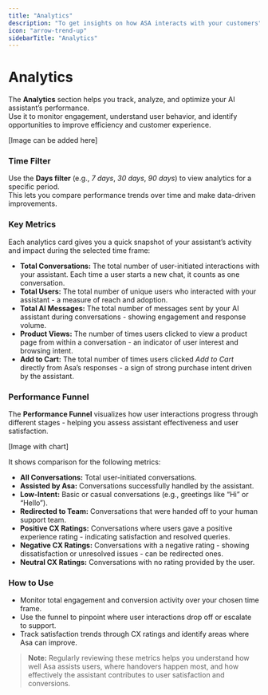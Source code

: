 ```yaml
---
title: "Analytics"
description: "To get insights on how ASA interacts with your customers"
icon: "arrow-trend-up"
sidebarTitle: "Analytics"
---
```


# Analytics

The **Analytics** section helps you track, analyze, and optimize your AI assistant’s performance.\
Use it to monitor engagement, understand user behavior, and identify opportunities to improve efficiency and customer experience.

[Image can be added here]

### Time Filter

Use the **Days filter** (e.g., _7 days_, _30 days_, _90 days_) to view analytics for a specific period.\
This lets you compare performance trends over time and make data-driven improvements.

### Key Metrics

Each analytics card gives you a quick snapshot of your assistant’s activity and impact during the selected time frame:

- **Total Conversations:** The total number of user-initiated interactions with your assistant. Each time a user starts a new chat, it counts as one conversation.
- **Total Users:** The total number of unique users who interacted with your assistant - a measure of reach and adoption.
- **Total AI Messages:** The total number of messages sent by your AI assistant during conversations - showing engagement and response volume.
- **Product Views:** The number of times users clicked to view a product page from within a conversation - an indicator of user interest and browsing intent.
- **Add to Cart:** The total number of times users clicked _Add to Cart_ directly from Asa’s responses - a sign of strong purchase intent driven by the assistant.

### Performance Funnel

The **Performance Funnel** visualizes how user interactions progress through different stages - helping you assess assistant effectiveness and user satisfaction.

[Image with chart]

It shows comparison for the following metrics:

- **All Conversations:** Total user-initiated conversations.
- **Assisted by Asa:** Conversations successfully handled by the assistant.
- **Low-Intent:** Basic or casual conversations (e.g., greetings like “Hi” or “Hello”).
- **Redirected to Team:** Conversations that were handed off to your human support team.
- **Positive CX Ratings:** Conversations where users gave a positive experience rating - indicating satisfaction and resolved queries.
- **Negative CX Ratings:** Conversations with a negative rating - showing dissatisfaction or unresolved issues - can be redirected ones.
- **Neutral CX Ratings:** Conversations with no rating provided by the user.

### How to Use

- Monitor total engagement and conversion activity over your chosen time frame.
- Use the funnel to pinpoint where user interactions drop off or escalate to support.
- Track satisfaction trends through CX ratings and identify areas where Asa can improve.

> **Note:** Regularly reviewing these metrics helps you understand how well Asa assists users, where handovers happen most, and how effectively the assistant contributes to user satisfaction and conversions.